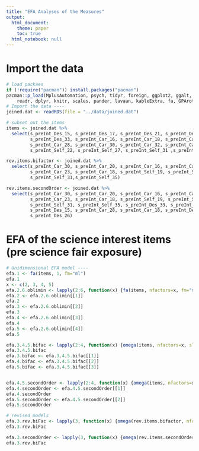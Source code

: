 ```yaml
---
title: "EFA Analyses of the Measures"
output:
  html_document:
    theme: paper
    toc: true
  html_notebook: null
---
```


# Import the data 
```r
# load packaes
if (!require("pacman")) install.packages("pacman")
pacman::p_load(MplusAutomation, psych, tidyr, foreign, ggplot2, ggalt, ggthemes, 
    readr, dplyr, knitr, scales, pander, lavaan, kableExtra, fa, GPArotation)
# Import the data ----
joined.dat <- readRDS(file = "../data/joined.dat")

# subset out the items
items <- joined.dat %>%
  select(s_preInt_Des_15, s_preInt_Des_17, s_preInt_Des_21, s_preInt_Des_24, s_preInt_Des_26, s_preInt_Des_29, 
         s_preInt_Des_33, s_preInt_Car_16, s_preInt_Car_18, s_preInt_Car_20, s_preInt_Car_23, s_preInt_Car_25, 
         s_preInt_Car_28, s_preInt_Car_30, s_preInt_Car_32, s_preInt_Car_34, s_preInt_Car_36, s_preInt_Self_19, 
         s_preInt_Self_22, s_preInt_Self_27, s_preInt_Self_31 ,s_preInt_Self_35)

rev.items.bifactor <- joined.dat %>%
  select(s_preInt_Car_30, s_preInt_Car_20, s_preInt_Car_16, s_preInt_Car_25, s_preInt_Car_36, s_preInt_Car_32, 
         s_preInt_Car_23, s_preInt_Car_18, s_preInt_Self_19, s_preInt_Self_22, s_preInt_Self_27, 
         s_preInt_Self_31,s_preInt_Self_35)

rev.items.secondOrder <- joined.dat %>%
  select(s_preInt_Car_30, s_preInt_Car_20, s_preInt_Car_16, s_preInt_Car_25, s_preInt_Car_34, s_preInt_Car_36,
         s_preInt_Car_23, s_preInt_Car_18, s_preInt_Self_19, s_preInt_Self_22, s_preInt_Self_27, 
         s_preInt_Self_31, s_preInt_Self_35, s_preInt_Des_33, s_preInt_Des_21, s_preInt_Des_17, s_preInt_Des_29, 
         s_preInt_Des_15, s_preInt_Car_28, s_preInt_Car_18, s_preInt_Des_24, s_preInt_Car_32, s_preInt_Car_23, 
         s_preInt_Des_26)
```


# EFA of the science interest items (pre science fair exposure)
```r
# Unidimensional EFA model ----
efa.1 <- fa(items, 1, fm="ml")
efa.1
x <- c(2, 3, 4, 5)
efa.2.6.oblimin <- lapply(2:6, function(x) {fa(items, nfactors=x, fm="ml", rotate = "oblimin")})
efa.2 <- efa.2.6.oblimin[[1]]
efa.2
efa.3 <- efa.2.6.oblimin[[2]]
efa.3
efa.4 <- efa.2.6.oblimin[[3]]
efa.4
efa.5 <- efa.2.6.oblimin[[4]]
efa.5

efa.3.4.5.bifac <- lapply(2:4, function(x) {omega(items, nfactors=x, sl=TRUE)})
efa.3.4.5.bifac
efa.3.bifac <- efa.3.4.5.bifac[[1]]
efa.4.bifac <- efa.3.4.5.bifac[[2]]
efa.5.bifac <- efa.3.4.5.bifac[[3]]


efa.4.5.secondOrder <- lapply(2:4, function(x) {omega(items, nfactors=x, sl=FALSE)})
efa.4.secondOrder <- efa.4.5.secondOrder[[1]]
efa.4.secondOrder
efa.5.secondOrder <- efa.4.5.secondOrder[[2]]
efa.5.secondOrder

# revised models
efa.3.rev.biFac <- lapply(3, function(x) {omega(rev.items.bifactor, nfactors=x, sl=TRUE)})
efa.3.rev.biFac

efa.3.secondOrder <- lapply(3, function(x) {omega(rev.items.secondOrder, nfactors=x, sl=FALSE)})
efa.3.rev.biFac
```
